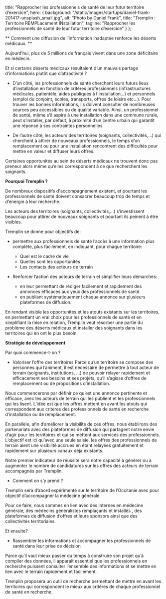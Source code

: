 
title: "Rapprocher les professionnels de santé de leur futur territoire d’exercice",
hero: {
background: "/static/images/startups/daniel-frank-201417-unsplash_small.jpg",
alt: "Photo by Daniel Frank",
title: "Tremplin : Territoire REMPLacement INstallation",
tagline: "Rapprocher les professionnels de santé de leur futur territoire d’exercice"
}
};

<LayoutArticle meta={meta} startup="tremplin">

** Comment une diffusion de l’information inadaptée renforce les déserts médicaux. **

Aujourd’hui, plus de 5 millions de français vivent dans une zone déficitaire en médecin.

Et si certains déserts médicaux résultaient d’un mauvais partage d’informations plutôt que d’attractivité ?

- D’un côté, les professionnels de santé cherchent leurs futurs lieux d’installation en fonction de critères professionnels (infrastructures médicales, patientèle, aides publiques à l'installation...) et personnels (emploi du conjoint, écoles, transports, offres de loisirs etc…). Pour trouver les bonnes informations, ils doivent consulter de nombreuses sources peu accessibles ou de qualité variable. Ainsi, un professionnel de santé, même s’il aspire à une installation dans une commune rurale, peut s’installer, par défaut, à proximité d’un centre urbain qui garantit une réponse à ses contraintes personnelles.

- De l’autre côté, les acteurs des territoires (soignants, collectivités,…) qui cherchent à attirer de nouveaux professionnels, le temps d’un remplacement ou pour une installation rencontrent des difficultés pour mettre en valeur et diffuser leurs offres.

Certaines opportunités au sein de déserts médicaux ne trouvent donc pas preneur alors même qu’elles correspondent à ce que recherchent les soignants.

**Pourquoi Tremplin ?**

De nombreux dispositifs d'accompagnement existent, et pourtant les professionnels de santé doivent consacrer beaucoup trop de temps et d’énergie à leur recherche.

Les acteurs des territoires (soignants, collectivités,…) s’investissent beaucoup pour attirer de nouveaux soignants et pourtant ils peinent à être visibles.

Tremplin se donne pour objectifs de:

- permettre aux professionnels de santé l’accès à une information plus complète, plus facilement, en indiquant, pour chaque territoire:

  - Quel est le cadre de vie
  - Quelles sont les opportunités
  - Les contacts des acteurs de terrain

- Renforcer l’action des acteurs de terrain et simplifier leurs démarches:
  - en leur permettant de rédiger facilement et rapidement des annonces efficaces aux yeux des professionnels de santé.
  - en publiant systématiquement chaque annonce sur plusieurs plateformes de diffusion.

En rendant visible les opportunités et les atouts existants sur les territoires, en permettant un vrai choix pour les professionnels de santé et en simplifiant la mise en relation, Tremplin veut résorber une partie du problème des déserts médicaux et installer des soignants dans les territoires qui en ont le plus besoin.

**Stratégie de développement**

Par quoi commence-t-on ?

- Valoriser l’offre des territoires
  Parce qu’un territoire se compose des personnes qui l’animent, il est nécessaire de permettre à tout acteur de terrain (soignants, institutions, …) de pouvoir relayer rapidement et efficacement ses besoins et ses projets, qu’il s’agisse d’offres de remplacement ou de propositions d’installation.

Nous commencerons par définir ce qu’est une annonce pertinente et efficace, avec les acteurs de terrain qui les publient et les professionnels qui les lisent. L’idée est que les offres mettent en avant les atouts qui correspondent aux critères des professionnels de santé en recherche d’installation ou de remplacement.

En parallèle, afin d’améliorer la visibilité de ces offres, nous établirons des partenariats avec des plateformes de diffusion qui partagent notre envie d’agir pour les territoires et qui se mettent aux services des professionnels. L’objectif est ici qu’avec une seule saisie, les offres des professionnels de terrain aient une visibilité accrues en étant relayées gratuitement et rapidement sur plusieurs canaux déjà existants.

Notre premier indicateur de réussite sera notre capacité à générer ou à augmenter le nombre de candidatures sur les offres des acteurs de terrain accompagnés par Tremplin.

- Comment on s’y prend ?

Tremplin sera d’abord expérimenté sur le territoire de l’Occitanie avec pour objectif d’accompagner la médecine générale.

Pour ce faire, nous sommes en lien avec des internes en médecine générale, des médecins généralistes remplaçants et installés , des plateformes de diffusion d’offres et leurs sponsors ainsi que des collectivités territoriales.

Et ensuite?

- Rassembler les informations et accompagner les professionnels de santé dans leur prise de décision

Parce qu’il vaut mieux passer du temps à construire son projet qu’à compiler des données, il apparaît essentiel que les professionnels en recherche puissent consulter l’ensemble des informations et se mettre en lien avec le terrain rapidement et facilement.

Tremplin proposera un outil de recherche permettant de mettre en avant les territoires qui correspondent le mieux aux critères de chaque professionnel de santé en recherche.

</LayoutArticle>
